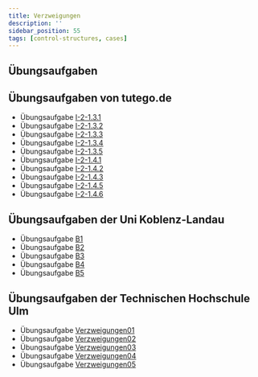 ```yaml
---
title: Verzweigungen
description: ''
sidebar_position: 55
tags: [control-structures, cases]
---
```


## Übungsaufgaben


<DocCardList />

## Übungsaufgaben von tutego.de

- Übungsaufgabe
  [I-2-1.3.1](https://tutego.de/javabuch/aufgaben/intro.html#_java_programme_portieren)
- Übungsaufgabe
  [I-2-1.3.2](https://tutego.de/javabuch/aufgaben/imperativ.html#_pr%C3%BCfen_ob_beute_fair_aufgeteilt_werden_kann)
- Übungsaufgabe
  [I-2-1.3.3](https://tutego.de/javabuch/aufgaben/imperativ.html#_besitzen_zwei_zahlen_gleiche_ziffern)
- Übungsaufgabe
  [I-2-1.3.4](https://tutego.de/javabuch/aufgaben/imperativ.html#_w%C3%A4hrungsbetrag_in_m%C3%BCnzen_umrechnen)
- Übungsaufgabe
  [I-2-1.3.5](https://tutego.de/javabuch/aufgaben/imperativ.html#_eine_flasche_rum_10_flaschen_rum)
- Übungsaufgabe
  [I-2-1.4.1](https://tutego.de/javabuch/aufgaben/imperativ.html#_zahltag)
- Übungsaufgabe
  [I-2-1.4.2](https://tutego.de/javabuch/aufgaben/imperativ.html#_einundzwanzig)
- Übungsaufgabe
  [I-2-1.4.3](https://tutego.de/javabuch/aufgaben/imperativ.html#_literangaben_umrechnen)
- Übungsaufgabe
  [I-2-1.4.5](https://tutego.de/javabuch/aufgaben/imperativ.html#_eingegebene_zeichenfolgen_f%C3%BCr_eine_zustimmung_auswerten)
- Übungsaufgabe
  [I-2-1.4.6](https://tutego.de/javabuch/aufgaben/imperativ.html#_switch_anweisung_in_switch_ausdruck_umschreiben_neu)

## Übungsaufgaben der Uni Koblenz-Landau

- Übungsaufgabe [B1](/pdf/exercises-koblenz.pdf)
- Übungsaufgabe [B2](/pdf/exercises-koblenz.pdf)
- Übungsaufgabe [B3](/pdf/exercises-koblenz.pdf)
- Übungsaufgabe [B4](/pdf/exercises-koblenz.pdf)
- Übungsaufgabe [B5](/pdf/exercises-koblenz.pdf)

## Übungsaufgaben der Technischen Hochschule Ulm

- Übungsaufgabe [Verzweigungen01](/pdf/exercises-ulm.pdf)
- Übungsaufgabe [Verzweigungen02](/pdf/exercises-ulm.pdf)
- Übungsaufgabe [Verzweigungen03](/pdf/exercises-ulm.pdf)
- Übungsaufgabe [Verzweigungen04](/pdf/exercises-ulm.pdf)
- Übungsaufgabe [Verzweigungen05](/pdf/exercises-ulm.pdf)
